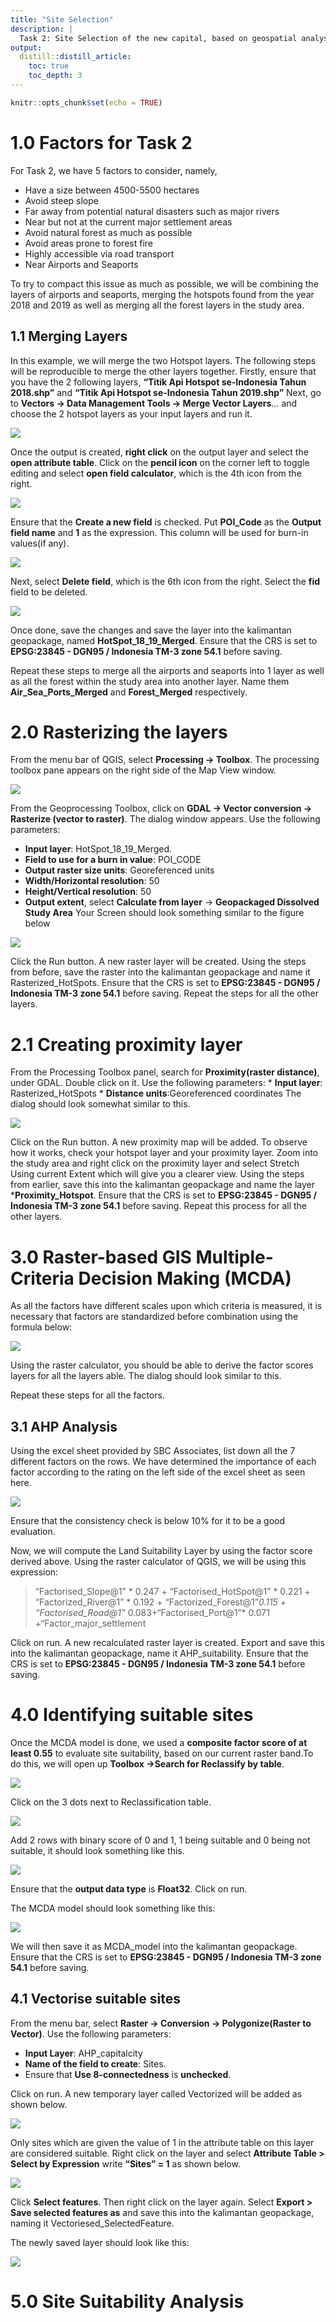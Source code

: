 ```yaml
---
title: "Site Selection"
description: |
  Task 2: Site Selection of the new capital, based on geospatial analysis.
output: 
  distill::distill_article:
    toc: true
    toc_depth: 3
---
```


```r
knitr::opts_chunk$set(echo = TRUE)
```

# 1.0 Factors for Task 2

For Task 2, we have 5 factors to consider, namely,

* Have a size between 4500-5500 hectares
* Avoid steep slope
* Far away from potential natural disasters such as major rivers
* Near but not at the current major settlement areas
* Avoid natural forest as much as possible
* Avoid areas prone to forest fire
* Highly accessible via road transport
* Near Airports and Seaports

To try to compact this issue as much as possible, we will be combining the layers of airports and seaports, merging the hotspots found from the year 2018 and 2019 as well as merging all the forest layers in the study area.

## 1.1 Merging Layers

In this example, we will merge the two Hotspot layers. The following steps will be reproducible to merge the other layers together. Firstly, ensure that you have the 2 following layers, **“Titik Api Hotspot se-Indonesia Tahun 2018.shp”** and **“Titik Api Hotspot se-Indonesia Tahun 2019.shp”**
Next, go to **Vectors -> Data Management Tools -> Merge Vector Layers**… and choose the 2 hotspot layers as your input layers and run it.

![](img/mergevectorlayers.jpg)

Once the output is created, **right click** on the output layer and select the **open attribute table**. Click on the **pencil icon** on the corner left to toggle editing and select **open field calculator**, which is the 4th icon from the right.

![](img/attributetable toggle.jpg)

Ensure that the **Create a new field** is checked. Put **POI_Code** as the **Output field name** and **1** as the expression. This column will be used for burn-in values(if any).

![](img/poi_code.jpg)

Next, select **Delete field**, which is the 6th icon from the right. Select the **fid** field to be deleted. 

![](img/deletefield.jpg)

Once done, save the changes and save the layer into the kalimantan geopackage, named **HotSpot_18_19_Merged**. Ensure that the CRS is set to **EPSG:23845 - DGN95 / Indonesia TM-3 zone 54.1** before saving.

Repeat these steps to merge all the airports and seaports into 1 layer as well as all the forest within the study area into another layer. Name them **Air_Sea_Ports_Merged** and **Forest_Merged** respectively.

# 2.0 Rasterizing the layers

From the menu bar of QGIS, select **Processing -> Toolbox**.
The processing toolbox pane appears on the right side of the Map View window.

![](img/toolbox.jpg)

From the Geoprocessing Toolbox, click on **GDAL -> Vector conversion -> Rasterize (vector to raster)**. The dialog window appears. Use the following parameters:

* **Input layer**: HotSpot_18_19_Merged.
* **Field to use for a burn in value**: POI_CODE
* **Output raster size units**: Georeferenced units
* **Width/Horizontal resolution**: 50
* **Height/Vertical resolution**: 50
* **Output extent**, select **Calculate from layer** -> **Geopackaged Dissolved Study Area**
Your Screen should look something similar to the figure below

![](img/Rasterize_Siteselection.jpg)

Click the Run button.
A new raster layer will be created. Using the steps from before, save the raster into the kalimantan geopackage and name it Rasterized_HotSpots. Ensure that the CRS is set to **EPSG:23845 - DGN95 / Indonesia TM-3 zone 54.1** before saving.
Repeat the steps for all the other layers.

# 2.1 Creating proximity layer

From the Processing Toolbox panel, search for **Proximity(raster distance)**, under GDAL. Double click on it. Use the following parameters:
* **Input layer**: Rasterized_HotSpots
* **Distance units**:Georeferenced coordinates
The dialog should look somewhat similar to this.

![](img/proximity.jpg)

Click on the Run button.
A new proximity map will be added. To observe how it works, check your hotspot layer and your proximity layer. Zoom into the study area and right click on the proximity layer and select Stretch Using current Extent which will give you a clearer view.
Using the steps from earlier, save this into the kalimantan geopackage and name the layer ***Proximity_Hotspot**.  Ensure that the CRS is set to **EPSG:23845 - DGN95 / Indonesia TM-3 zone 54.1** before saving.
Repeat this process for all the other layers.

# 3.0 Raster-based GIS Multiple-Criteria Decision Making (MCDA)

As all the factors have different scales upon which criteria is measured, it is necessary that factors are standardized before combination using the formula below:

![](img/formula.jpg)

Using the raster calculator, you should be able to derive the factor scores layers for all the layers able.
The dialog should look similar to this.

Repeat these steps for all the factors.

## 3.1 AHP Analysis
Using the excel sheet provided by SBC Associates, list down all the 7 different factors on the rows. We have determined the importance of each factor according to the rating on the left side of the excel sheet as seen here.

![](img/AHP_Pic.jpg)

Ensure that the consistency check is below 10% for it to be a good evaluation.

Now, we will compute the Land Suitability Layer by using the factor score derived above. Using the raster calculator of QGIS, we will be using this expression:

> "Factorised_Slope@1" * 0.247  + "Factorised_HotSpot@1" * 0.221 + "Factorized_River@1" * 0.192 + "Factorized_Forest@1"*0.115 + "Factorised_Road@1"* 0.083+"Factorised_Port@1"* 0.071  +"Factor_major_settlement

Click on run. A new recalculated raster layer is created. Export and save this into the kalimantan geopackage, name it AHP_suitability. Ensure that the CRS is set to **EPSG:23845 - DGN95 / Indonesia TM-3 zone 54.1** before saving.

# 4.0 Identifying suitable sites
Once the MCDA model is done, we used a **composite factor score of at least 0.55** to evaluate site suitability, based on our current raster band.To do this, we will open up **Toolbox ->Search for Reclassify by table**. 

![](img/toolbox.png)

Click on the 3 dots next to Reclassification table.

![](img/reclasstable.png)

Add 2 rows with binary score of 0 and 1, 1 being suitable and 0 being not suitable, it should look something like this.

![](img/Reclassify.jpg)

Ensure that the **output data type** is **Float32**. Click on run.

The MCDA model should look something like this:

![](img/MCDAmodel.jpg)

We will then save it as MCDA_model into the kalimantan geopackage. Ensure that the CRS is set to **EPSG:23845 - DGN95 / Indonesia TM-3 zone 54.1** before saving.

## 4.1 Vectorise suitable sites
From the menu bar, select **Raster -> Conversion -> Polygonize(Raster to Vector)**. Use the following parameters:

* **Input Layer**: AHP_capitalcity
* **Name of the field to create**: Sites.
* Ensure that **Use 8-connectedness** is **unchecked**.

Click on run.
A new temporary layer called Vectorized will be added as shown below.

![](img/MCDAoutput.jpg)

Only sites which are given the value of 1 in the attribute table on this layer are considered suitable. Right click on the layer and select **Attribute Table > Select by Expression** write **“Sites” = 1** as shown below.

![](img/sites.png)

Click **Select features**. Then right click on the layer again. Select **Export  > Save selected features as** and save this into the kalimantan geopackage, naming it Vectoriesed_SelectedFeature.

The newly saved layer should look like this:

![](img/SelectedFeature.jpg)

# 5.0 Site Suitability Analysis

